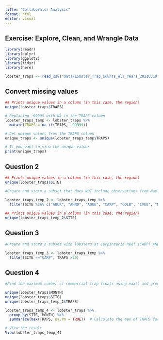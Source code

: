 ```yaml
---
title: "Collaborator Analysis"
format: html
editor: visual
---
```


## Exercise: Explore, Clean, and Wrangle Data

```r
library(readr)
library(dplyr)
library(ggplot2)
library(tidyr)
library(here)
```

```r
lobster_traps <- read_csv("data/Lobster_Trap_Counts_All_Years_20210519.csv")
```

## Convert missing values

```r

## Prints unique values in a column (in this case, the region)
unique(lobster_traps$TRAPS)

```

```r

# Replacing -99999 with NA in the TRAPS column
lobster_traps_temp <- lobster_traps %>%
  mutate(TRAPS = na_if(TRAPS, -99999))

# Get unique values from the TRAPS column
unique_traps <- unique(lobster_traps_temp$TRAPS)

# If you want to view the unique values
print(unique_traps)
```

## **Question 2**

```r
## Prints unique values in a column (in this case, the region)
unique(lobster_traps$SITE)
```

```r
#Create and store a subset that does NOT include observations from Naples Reef (NAPL). Check your output data frame to ensure that NAPL is NOT in the data frame
 
lobster_traps_temp_2 <- lobster_traps_temp %>% 
  filter(SITE %in% c("ABUR", "AHND", "AQUE", "CARP", "GOLB", "IVEE", "MOHK", "AHND to AQUE", "AHND TO AQUE"))

## Prints unique values in a column (in this case, the region)
unique(lobster_traps_temp_2$SITE)


```

## Question 3

```r
#Create and store a subset with lobsters at Carpinteria Reef (CARP) AND number of commercial trap floats is greater than 20. Check your output.

lobster_traps_temp_3 <- lobster_traps_temp %>% 
  filter(SITE =="CARP", TRAPS >20)
```

## Question 4

```r
#Find the maximum number of commercial trap floats using max() and group by SITE and MONTH. Think about how you want to treat the NA values in TRAPS (Hint: check the arguments in max()). Check your output.

unique(lobster_traps$MONTH)
unique(lobster_traps$SITE)
unique(lobster_traps_temp_2$TRAPS)

lobster_traps_temp_4 <- lobster_traps %>%
  group_by(SITE, MONTH) %>%
  summarize(max(TRAPS, na.rm = TRUE))  # Calculate the max of TRAPS for each group

# View the result
View(lobster_traps_temp_4)

  
```

